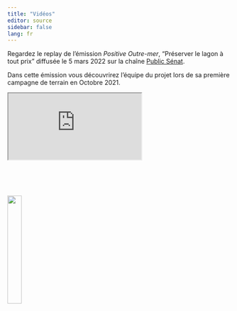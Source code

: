 ```yaml
---
title: "Vidéos"
editor: source
sidebar: false
lang: fr
---
```


Regardez le replay de l'émission *Positive Outre-mer*, "Préserver le lagon à tout prix" diffusée le 5 mars 2022 sur la chaîne [Public Sénat](https://www.publicsenat.fr/emission/positive-outre-mer/preserver-le-lagon-a-tout-prix-192241).

::: callout-info
Dans cette émission vous découvrirez l'équipe du projet lors de sa première campagne de terrain en Octobre 2021.
:::

::: {.resp-container}
<iframe class="resp-content" allowfullscreen allow="autoplay"
src="https://www.dailymotion.com/embed/video/k1bSlUz5Bsl7bYxTG4V">
</iframe>
:::

<br/> <br/> <br/>

![](/assets/images/artificial_reef_w600.png){.center width="25%"}
